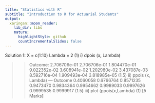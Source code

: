 ```yaml
---
title: "Statistics with R"
subtitle: "Introduction to R for Actuarial Students"
output:
  xaringan::moon_reader:
    lib_dir: libs
    nature:
      highlightStyle: github
      countIncrementalSlides: false
---
```



Solution 1:
X = c(1:10)
Lambda = 2 (1)
i) dpois (x, Lambda)

>>Outcome:
2.706706e-01 2.706706e-01 1.804470e-01 9.022352e-02 3.608941e-02 1.202980e-02 
3.437087e-03 8.592716e-04 1.909493e-04 3.818985e-05 (1.5)
ii) ppois (x, Lambda)
---
>> Outcome
0.4060058 0.6766764 0.8571235 0.9473470 0.9834364 0.9954662 0.9989033 0.9997626 
0.9999535 0.9999917 (1.5)
iii) plot (ppois(x,Lambda)
(1)
[5 Marks]
